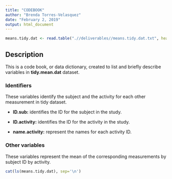 ```yaml
---
title: "CODEBOOK"
author: "Brenda Torres-Velasquez"
date: "February 2, 2019"
output: html_document
---
```


```r
means.tidy.dat <- read.table(".//deliverables//means.tidy.dat.txt", header=TRUE)
```

## Description
This is a code book, or data dictionary, created to list and briefly describe variables in **tidy.mean.dat** dataset.

### Identifiers
These variables identify the subject and the activity for each other measurement in tidy dataset.

* **ID.sub:** identifies the ID for the subject in the study.

* **ID.activity:** identifies the ID for the activity in the study.

* **name.activity:** represent the names for each activity ID.

### Other variables
These variables represent the mean of the corresponding measurements by subject ID by activity. 

```r
cat(ls(means.tidy.dat), sep='\n')
```



